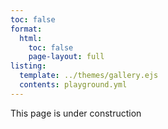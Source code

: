 ```yaml
---
toc: false
format:
  html:
    toc: false
    page-layout: full
listing:
  template: ../themes/gallery.ejs
  contents: playground.yml
---
```


::: {.callout-warning}
This page is under construction
:::

